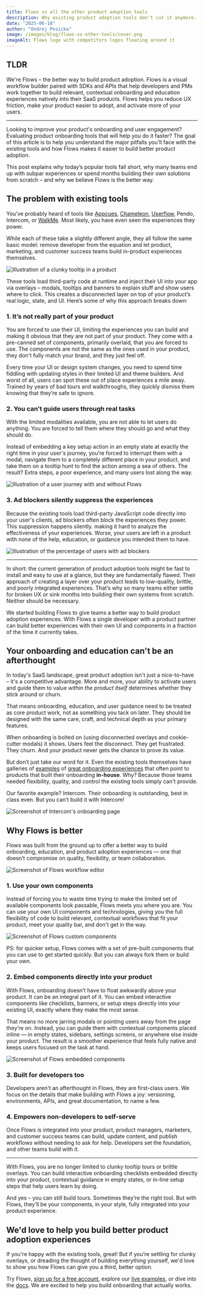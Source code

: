 ```yaml
---
title: Flows vs all the other product adoption tools
description: Why existing product adoption tools don't cut it anymore.
date: "2025-06-18"
author: "Ondrej Pesicka"
image: /images/blog/flows-vs-other-tools/cover.png
imageAlt: Flows logo with competitors logos floating around it
---
```


## TLDR

We're Flows – the better way to build product adoption. Flows is a visual workflow builder paired with SDKs and APIs that help developers and PMs work together to build relevant, contextual onboarding and education experiences natively into their SaaS products. Flows helps you reduce UX friction, make your product easier to adopt, and activate more of your users.

---

Looking to improve your product's onboarding and user engagement? Evaluating product onboarding tools that will help you do it faster? The goal of this article is to help you understand the major pitfalls you'll face with the existing tools and how Flows makes it easier to build better product adoption.

This post explains why today’s popular tools fall short, why many teams end up with subpar experiences or spend months building their own solutions from scratch – and why we believe Flows is the better way.

## The problem with existing tools

You’ve probably heard of tools like [Appcues](/alternatives/appcues), [Chameleon](/alternatives/chameleon), [Userflow](/alternatives/userflow), Pendo, Intercom, or [WalkMe](/alternatives/walkme). Most likely, you have even seen the experiences they power.

While each of these take a slightly different angle, they all follow the same basic model: remove developer from the equation and let product, marketing, and customer success teams build in-product experiences themselves.

<Image
  src="/images/blog/flows-vs-other-tools/clunky-tooltip.png"
  alt="Illustration of a clunky tooltip in a product"
  width={3600}
  height={1432}
/>

These tools load third-party code at runtime and inject their UI into your app via overlays – modals, tooltips and banners to explain stuff and show users where to click. This creates a disconnected layer on top of your product’s real logic, state, and UI. Here’s some of why this approach breaks down:

### 1. It’s not really part of your product

You are forced to use their UI, limiting the experiences you can build and making it obvious that they are not part of your product. They come with a pre-canned set of components, primarily overlaid, that you are forced to use. The components are not the same as the ones used in your product, they don't fully match your brand, and they just feel off.

Every time your UI or design system changes, you need to spend time fiddling with updating styles in their limited UI and theme builders. And worst of all, users can spot these out of place experiences a mile away. Trained by years of bad tours and walkthroughs, they quickly dismiss them knowing that they’re safe to ignore.

### 2. You can’t guide users through real tasks

With the limited modalities available, you are not able to let users do anything. You are forced to tell them where they should go and what they should do.

Instead of embedding a key setup action in an empty state at exactly the right time in your user's journey, you’re forced to interrupt them with a modal, navigate them to a completely different place in your product, and take them on a tooltip hunt to find the action among a sea of others. The result? Extra steps, a poor experience, and many users lost along the way.

<Image
  src="/images/blog/flows-vs-other-tools/user-journey.jpg"
  alt="Illustration of a user journey with and without Flows"
  width={2000}
  height={1125}
/>

### 3. Ad blockers silently suppress the experiences

Because the existing tools load third-party JavaScript code directly into your user's clients, ad blockers often block the experiences they power. This suppression happens silently. making it hard to analyze the effectiveness of your experiences. Worse, your users are left in a product with none of the help, education, or guidance you intended them to have.

<Image
  src="/images/blog/flows-vs-other-tools/ad-blockers.jpg"
  alt="Illustration of the percentage of users with ad blockers"
  width={2000}
  height={1125}
/>

---

In short: the current generation of product adoption tools might be fast to install and easy to use at a glance, but they are fundamentally flawed. Their approach of creating a layer over your product leads to low-quality, brittle, and poorly integrated experiences. That’s why so many teams either settle for broken UX or sink months into building their own systems from scratch. Neither should be necessary.

We started building Flows to give teams a better way to build product adoption experiences. With Flows a single developer with a product partner can build better experiences with their own UI and components in a fraction of the time it currently takes.

## Your onboarding and education can't be an afterthought

In today's SaaS landscape, great product adoption isn't just a nice-to-have – it's a competitive advantage. More and more, your ability to activate users and guide them to value _within the product itself_ determines whether they stick around or churn.

That means onboarding, education, and user guidance need to be treated as core product work, not as something you tack on later. They should be designed with the same care, craft, and technical depth as your primary features.

When onboarding is bolted on (using disconnected overlays and cookie-cutter modals) it shows. Users feel the disconnect. They get frustrated. They churn. And your product never gets the chance to prove its value.

But don’t just take our word for it. Even the existing tools themselves have galleries of [examples](https://www.chameleon.io/inspiration/folk-onboarding-walkthrough) of [great onboarding experiences](https://goodux.appcues.com/blog/airtable-user-onboarding-update) that often point to products that built their onboarding **in-house**. Why? Because those teams needed flexibility, quality, and control the existing tools simply can't provide.

Our favorite example? Intercom. Their onboarding is outstanding, best in class even. But you can’t build it with Intercom!

<Image
  src="/images/blog/flows-vs-other-tools/intercom-onboarding.png"
  alt="Screenshot of Intercom's onboarding page"
  width={3600}
  height={2080}
/>

## Why Flows is better

Flows was built from the ground up to offer a better way to build onboarding, education, and product adoption experiences — one that doesn’t compromise on quality, flexibility, or team collaboration.

<Image
  src="/images/blog/flows-vs-other-tools/flows-workflow.png"
  alt="Screenshot of Flows workflow editor"
  width={1800}
  height={720}
/>

### 1. Use your own components

Instead of forcing you to waste time trying to make the limited set of available components look passable, Flows meets you where you are. You can use your own UI components and technologies, giving you the full flexibility of code to build relevant, contextual workflows that fit your product, meet your quality bar, and don't get in the way.

<Image
  src="/images/blog/flows-vs-other-tools/custom-components.jpg"
  alt="Screenshot of Flows custom components"
  width={2000}
  height={1125}
/>

PS: for quicker setup, Flows comes with a set of pre-built components that you can use to get started quickly. But you can always fork them or build your own.

### 2. Embed components directly into your product

With Flows, onboarding doesn’t have to float awkwardly above your product. It can be an integral part of it. You can embed interactive components like checklists, banners, or setup steps directly into your existing UI, exactly where they make the most sense.

That means no more jarring modals or pointing users away from the page they’re on. Instead, you can guide them with contextual components placed inline — in empty states, sidebars, settings screens, or anywhere else inside your product. The result is a smoother experience that feels fully native and keeps users focused on the task at hand.

<Image
  src="/images/blog/flows-vs-other-tools/embedded-components.jpg"
  alt="Screenshot of Flows embedded components"
  width={2000}
  height={1125}
/>

### 3. Built for developers too

Developers aren't an afterthought in Flows, they are first-class users. We focus on the details that make building with Flows a joy: versioning, environments, APIs, and great documentation, to name a few.

### 4. Empowers non-developers to self-serve

Once Flows is integrated into your product, product managers, marketers, and customer success teams can build, update content, and publish workflows without needing to ask for help. Developers set the foundation, and other teams build with it.

---

With Flows, you are no longer limited to clunky tooltip tours or brittle overlays. You can build interactive onboarding checklists embedded directly into your product, contextual guidance in empty states, or in-line setup steps that help users learn by doing.

And yes – you can still build tours. Sometimes they’re the right tool. But with Flows, they’ll be your components, in your style, fully integrated into your product experience.

## We'd love to help you build better product adoption experiences

If you're happy with the existing tools, great! But if you’re settling for clunky overlays, or dreading the thought of building everything yourself, we'd love to show you how Flows can give you a third, better option.

Try Flows, [sign up for a free account](https://app.flows.sh/signup), explore our [live examples](https://flows.sh/examples), or dive into the [docs](https://flows.sh/docs). We are excited to help you build onboarding that actually works.
